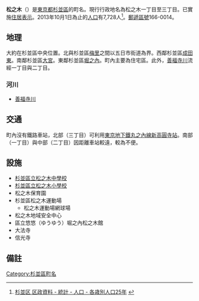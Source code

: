 {{Pathnav|日本|東京都|杉並區|frame=1}}
{{Infobox Settlement
|official_name = 松之木
|native_name =
|settlement_type = [[町|町]]
|image_skyline =
|imagesize =
|image_caption =
|image_flag =
|image_seal =
| image_map =
| map_caption =
| pushpin_map = Tokyo city
|subdivision_type = [[國家|國家]]
|subdivision_name = [[File:Flag_of_Japan.svg|border]] [[日本|日本]]
|subdivision_type1 = [[都道府縣|都道府縣]]
|subdivision_name1 = [[File:Flag_of_Tokyo_Prefecture.svg|25px]] [[東京都|東京都]]
|subdivision_type2 = [[東京都區部|特別區]]
|subdivision_name2 = [[File:Flag_of_Suginami,_Tokyo.svg|25px]] [[杉並區|杉並區]]
|subdivision_type3 =
|subdivision_name3 =
|established_title =
|established_date =
|government_type =
|leader_title =
|leader_name =
|area_magnitude =
|area_total_km2 =
|area_land_km2 =
|area_urban_km2 =
|area_metro_km2 =
|area_metro_sq_mi =
|population_as_of= 2013年（平成25年）10月1日
|population_footnotes =
|population_total = 7728
|population_urban =
|population_metro =
|population_density_sq_mi =
|population_density_km2 =
| timezone = [[日本標準時間|JST]]
| utc_offset = +9
|timezone_DST =
|utc_offset_DST =
|latd=35|latm=41|lats=31|latNS=N
|longd=139|longm=38|longs=43|longEW=E
|elevation_footnotes=
|elevation_m =
|elevation_ft =
|postal_code_type = [[郵遞區號|郵遞區號]]
|postal_code = 166-0014
|area_code =
|website =
|footnotes =
}}
'''松之木'''（{{jpn|j=松ノ木|hg=まつのき|rm=Matsunoki|f=y}}）是[[東京都|東京都]][[杉並區|杉並區]]的町名。現行行政地名為松之木一丁目至三丁目。已實施[[住居表示|住居表示]]。2013年10月1日為止的[[人口|人口]]有7,728人<ref>[http://www2.city.suginami.tokyo.jp/library/file/h2510_age.xls 杉並区 区政資料 - 統計 - 人口 - 各歳別人口25年] {{webarchive|url=https://web.archive.org/web/20131022132215/http://www2.city.suginami.tokyo.jp/library/file/h2510_age.xls |date=2013-10-22 }}</ref>。[[郵遞區號|郵遞區號]]166-0014。

== 地理 ==
大約在杉並區中央位置。北與杉並區[[梅里|梅里]]之間以五日市街道為界。西鄰杉並區[[成田東_(杉並區)|成田東]]。南鄰杉並區[[大宮_(杉並區)|大宮]]。東鄰杉並區[[堀之內_(杉並區)|堀之內]]。町內主要為住宅區。此外，[[善福寺川|善福寺川]]流經一丁目與二丁目。

=== 河川 ===
* [[善福寺川|善福寺川]]

== 交通 ==
町內沒有鐵路車站，北部（三丁目）可利用[[東京地下鐵丸之內線|東京地下鐵丸之內線]][[新高圓寺站|新高圓寺站]]。南部（一丁目）與中部（二丁目）因距離車站較遠，較為不便。

== 設施 ==
* [[杉並區立松之木中學校|杉並區立松之木中學校]]
* [[杉並區立松之木小學校|杉並區立松之木小學校]]
* 松之木保育園
* 杉並區松之木運動場
** 松之木運動場網球場
* 松之木地域安全中心
* 區立悠悠（ゆうゆう）堀之內松之木館
* 大法寺
* 信光寺

== 備註 ==
{{reflist}}

{{Coord|35|41|31|N|139|38|43|E|region:JP-13_type:city_scale:10000|display=title}}
{{杉並區的町名}}
{{DEFAULTSORT:Matsunoki}}
[[Category:杉並區町名|Category:杉並區町名]]